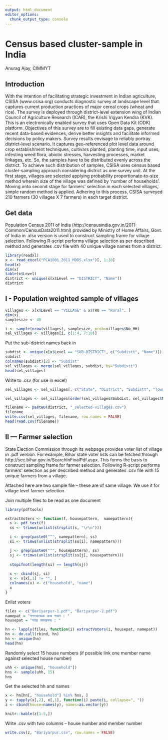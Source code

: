 ```yaml
---
output: html_document
editor_options: 
  chunk_output_type: console
---
```

# Census based cluster-sample in India

Anurag Ajay, CIMMYT


## Introduction

With the intention of facilitating strategic investment in Indian agriculture, CSISA (www.csisa.org) conducts diagnostic survey at landscape level that captures current production practices of major cereal crops (wheat and rice). The survey is deployed through district-level extension wing of Indian Council of Agriculture Research (ICAR), the Krishi Vigyan Kendra (KVK). This is an electronically enabled survey that uses Open Data Kit (ODK) platform. Objectives of this survey are to fill existing data gaps, generate recent data-based evidences, derive better insights and facilitate informed decisions by policy makers.
Survey results envisage to reliably portray district-level scenario. It captures geo-referenced plot level data around crop establishment techniques, cultivars planted, planting time, input uses, infesting weed flora, abiotic stresses, harvesting processes, market linkages, etc. So, the samples have to be distributed evenly across the district. To achieve such distribution of samples, CSISA uses census based cluster-sampling approach considering district as one survey unit. At the first stage, villages are selected applying probability proportionate-to-size method wherein size of the village was defined by ‘number of households’. Moving onto second stage for farmers’ selection in each selected villages, simple random method is applied. Adhering to this process, CSISA surveyed 210 farmers (30 villages X 7 farmers) in each target district.


## Get data

Population Census 2011 of India (http://censusindia.gov.in/2011-Common/CensusData2011.html) provided by Ministry of Home Affairs, Govt. of India in .xlsx version is used to construct sampling frame for village selection. Following R-script performs village selection as per described method and generates .csv file with 40 unique village names from a district. 


```r
library(readxl)
x <- read_excel("PCA1001_2011_MDDS.xlsx")[, 1:10]
head(x)
dim(x)
table(x$Level)
district <- unique(x[x$Level == "DISTRICT", "Name"])
district
```

## I - Population weighted sample of villages

```r
villages <- x[x$Level == "VILLAGE" & x$TRU == "Rural", ]
dim(x)
samplesize <- 40

i <- sample(nrow(villages), samplesize, prob=villages$No_HH)
sel_villages <- villages[i, c(1:4, 7:10)]
```

Put the sub-district names back in

```r
subdist <- unique(x[x$Level == "SUB-DISTRICT", c("Subdistt", "Name")])
subdist
colnames(subdist)[2] <- "Subdist"
sel_villages <- merge(sel_villages, subdist, by="Subdistt")
head(sel_villages)
```

Write to .csv (for use in excel)

```r
sel_villages <- sel_villages[, c("State", "District", "Subdistt", "Town/Village", "Subdist", "Name", "No_HH")]

sel_villages <- sel_villages[order(sel_villages$Subdist, sel_villages$Name), ]

filename <- paste0(district, "_selected-villages.csv")
filename
write.csv(sel_villages, filename, row.names = FALSE)
head(read.csv(filename))
```


## II --- Farmer selection

State Election Commission through its webpage provides voter list of village in .pdf version. For example, Bihar state voter lists can be fetched through http://sec.bihar.gov.in/SearchInFinalPdf.aspx. This forms the basis to construct sampling frame for farmer selection. Following R-script performs farmers’ selection as per described method and generates .csv file with 15 unique farmers from a village. 

Attached here are two sample file – these are of same village. We use it for village level farmer selection. 

Join multiple files to be read as one document

```r
library(pdftools)

extractVoters <- function(f, housepattern,  namepattern){
  s <- pdf_text(f)
  ss <- trimws(unlist(strsplit(s, "\r\n")))

  i <- grep(paste0("^", namepattern), ss)
  si <- trimws(unlist(strsplit(ss[i], namepattern)))

  j <- grep(paste0("^", housepattern), ss)
  sj <- trimws(unlist(strsplit(ss[j], housepattern)))
  
  stopifnot(length(si) == length(sj))
  
  x <- cbind(sj, si)
  x <- x[x[,1] != "", ]
  colnames(x) <- c("household", "name")
  x
}
```


Enlist voters

```r
files <- c("Bariyarpur-1.pdf", "Bariyarpur-2.pdf")
namepat = "ननरचरचक कच नचम : "
housepat = "गतह सपखयच : "

hn <- lapply(files, function(i) extractVoters(i, housepat, namepat))
hn <- do.call(rbind, hn)
hn <- unique(hn)
head(hn)
```


Randomly select 15 house numbers (if possible link one member name against selected house number)
```r
uhh <- unique(hn[, "household"])
hns <- sample(uhh, 15)
hns
```

Get the selected hh and names

```r
x <- hn[hn[, "household"] %in% hns, ]
y <- tapply(x[,2], x[,1], function(i) paste(i, collapse=", "))
z <- cbind(house=names(y), names=as.vector(y))
```



```r
knitr::kable(z[1:5,])
```


Write .csv with two columns – house number and member number
```r
write.csv(z, "Bariyarpur.csv", row.names = FALSE)
```


